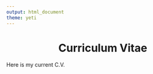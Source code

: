 ```yaml
---
output: html_document
theme: yeti
---
```

 <center>
  # Curriculum Vitae
  </center>
Here is my current C.V.
